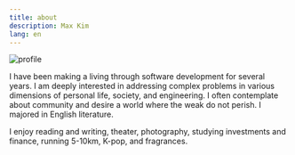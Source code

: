 ```yaml
---
title: about
description: Max Kim
lang: en
---
```


![profile](../images/profile2.jpg)

I have been making a living through software development for several years. I am deeply interested in addressing complex problems in various dimensions of personal life, society, and engineering. I often contemplate about community and desire a world where the weak do not perish. I majored in English literature.

I enjoy reading and writing, theater, photography, studying investments and finance, running 5-10km, K-pop, and fragrances.
